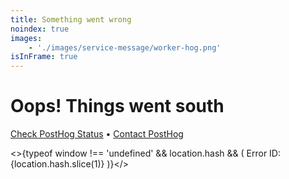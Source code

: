 ```yaml
---
title: Something went wrong
noindex: true
images:
    - './images/service-message/worker-hog.png'
isInFrame: true
---
```




<div className="block mb-8 -mt-8 mx-auto" style={{ maxWidth: '370px' }}>
  <GatsbyImage image={getImage(props.images[0])} alt="Worker hog" />
</div>

<h1 className="text-center px-2 md:px-8 text-3xl md:text-5xl xl:text-6xl relative">
  <span className='text-red'>Oops!</span> Things went south
</h1>

<Hero subtitle="Our hedgehog wasn't able to handle this request. We're on it." />

<p className='text-center -mt-4'>
    <a href="https://status.posthog.com/">Check PostHog Status</a>
    <span className="mx-2">•</span>
    <a href={
        'mailto:support@posthog.com?subject=Encountered server error'
        + ((typeof window !== 'undefined' && location.hash) ? ` (ID ${location.hash.slice(1)})` : '')
    }>Contact PostHog</a>
</p>

<>{typeof window !== 'undefined' && location.hash && (
    <span className="absolute bottom-4 left-1/2 -translate-x-1/2 font-semibold text-sm text-center opacity-50">
        Error ID: {location.hash.slice(1)}
    </span>
)}</>
